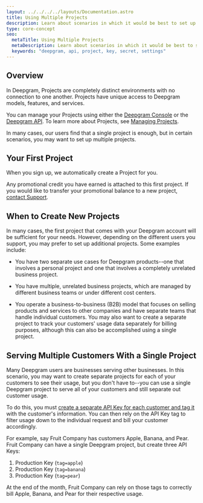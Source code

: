 ---
layout: ../../../../layouts/Documentation.astro
title: Using Multiple Projects
description: Learn about scenarios in which it would be best to set up multiple Deepgram projects.
type: core-concept
seo:
  metaTitle: Using Multiple Projects
  metaDescription: Learn about scenarios in which it would be best to set up multiple Deepgram projects.
  keywords: "deepgram, api, project, key, secret, settings"
---

## Overview

In Deepgram, Projects are completely distinct environments with no connection to one another. Projects have unique access to Deepgram models, features, and services.

You can manage your Projects using either the [Deepgram Console](https://console.deepgram.com) or the [Deepgram API](/api-reference/#projects). To learn more about Projects, see [Managing Projects](/documentation/getting-started/projects/).

In many cases, our users find that a single project is enough, but in certain scenarios, you may want to set up multiple projects.

## Your First Project

When you sign up, we automatically create a Project for you.

Any promotional credit you have earned is attached to this first project. If you would like to transfer your promotional balance to a new project, [contact Support](/support/).

## When to Create New Projects

In many cases, the first project that comes with your Deepgram account will be sufficient for your needs. However, depending on the different users you support, you may prefer to set up additional projects. Some examples include:

- You have two separate use cases for Deepgram products--one that involves a personal project and one that involves a completely unrelated business project.

- You have multiple, unrelated business projects, which are managed by different business teams or under different cost centers.

- You operate a business-to-business (B2B) model that focuses on selling products and services to other companies and have separate teams that handle individual customers. You may also want to create a separate project to track your customers' usage data separately for billing purposes, although this can also be accomplished using a single project.

## Serving Multiple Customers With a Single Project

Many Deepgram users are businesses serving other businesses. In this scenario, you may want to create separate projects for each of your customers to see their usage, but you don't have to--you can use a single Deepgram project to serve all of your customers and still separate out customer usage.

To do this, you must [create a separate API Key for each customer and tag it](/documentation/getting-started/authentication/#create-an-api-key) with the customer's information. You can then rely on the API Key tag to filter usage down to the individual request and bill your customer accordingly.

For example, say Fruit Company has customers Apple, Banana, and Pear. Fruit Company can have a single Deepgram project, but create three API Keys:

1. Production Key (`tag=apple`)
2. Production Key (`tag=banana`)
3. Production Key (`tag=pear`)

At the end of the month, Fruit Company can rely on those tags to correctly bill Apple, Banana, and Pear for their respective usage.
